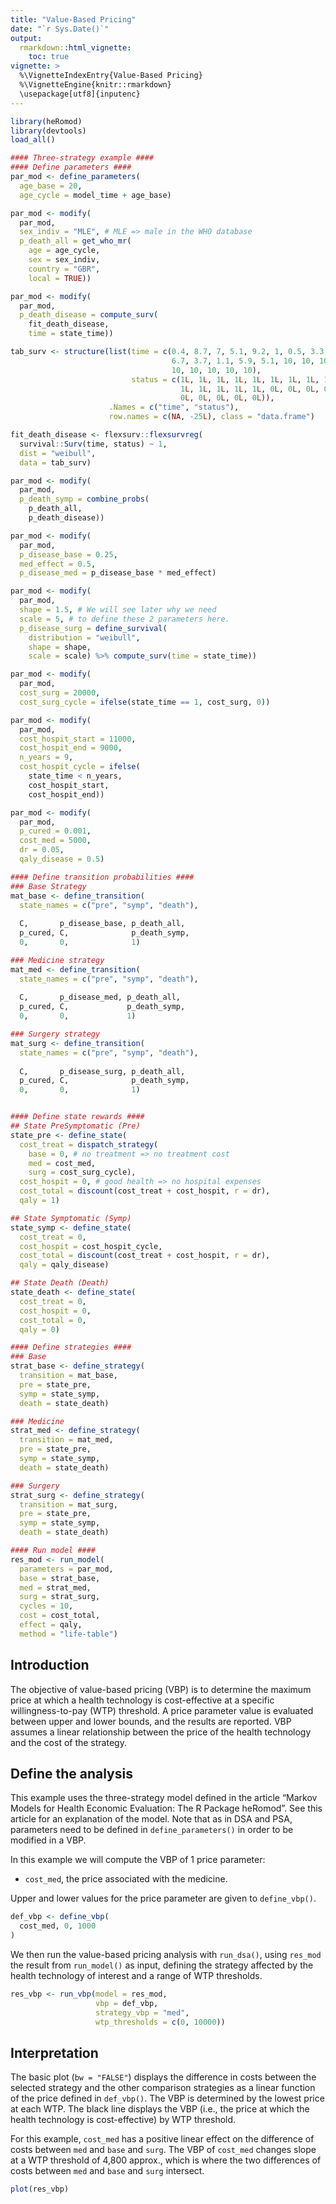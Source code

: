 ```yaml
---
title: "Value-Based Pricing"
date: "`r Sys.Date()`"
output:
  rmarkdown::html_vignette:
    toc: true
vignette: >
  %\VignetteIndexEntry{Value-Based Pricing}
  %\VignetteEngine{knitr::rmarkdown}
  \usepackage[utf8]{inputenc}
---
```


```r
library(heRomod)
library(devtools)
load_all()

#### Three-strategy example ####
#### Define parameters ####
par_mod <- define_parameters(
  age_base = 20, 
  age_cycle = model_time + age_base)

par_mod <- modify(
  par_mod, 
  sex_indiv = "MLE", # MLE => male in the WHO database 
  p_death_all = get_who_mr(
    age = age_cycle, 
    sex = sex_indiv, 
    country = "GBR", 
    local = TRUE))

par_mod <- modify(
  par_mod, 
  p_death_disease = compute_surv(
    fit_death_disease,
    time = state_time))

tab_surv <- structure(list(time = c(0.4, 8.7, 7, 5.1, 9.2, 1, 0.5, 3.3, 1.8, 3, 
                                    6.7, 3.7, 1.1, 5.9, 5.1, 10, 10, 10, 10, 10,
                                    10, 10, 10, 10, 10), 
                           status = c(1L, 1L, 1L, 1L, 1L, 1L, 1L, 1L, 1L, 1L, 
                                      1L, 1L, 1L, 1L, 1L, 0L, 0L, 0L, 0L, 0L, 
                                      0L, 0L, 0L, 0L, 0L)), 
                      .Names = c("time", "status"), 
                      row.names = c(NA, -25L), class = "data.frame")

fit_death_disease <- flexsurv::flexsurvreg(
  survival::Surv(time, status) ~ 1, 
  dist = "weibull", 
  data = tab_surv)

par_mod <- modify(
  par_mod, 
  p_death_symp = combine_probs(
    p_death_all, 
    p_death_disease))

par_mod <- modify(
  par_mod, 
  p_disease_base = 0.25, 
  med_effect = 0.5, 
  p_disease_med = p_disease_base * med_effect)

par_mod <- modify(
  par_mod, 
  shape = 1.5, # We will see later why we need
  scale = 5, # to define these 2 parameters here. 
  p_disease_surg = define_survival(
    distribution = "weibull",
    shape = shape,
    scale = scale) %>% compute_surv(time = state_time))

par_mod <- modify(
  par_mod, 
  cost_surg = 20000, 
  cost_surg_cycle = ifelse(state_time == 1, cost_surg, 0))

par_mod <- modify(
  par_mod, 
  cost_hospit_start = 11000, 
  cost_hospit_end = 9000, 
  n_years = 9,
  cost_hospit_cycle = ifelse(
    state_time < n_years, 
    cost_hospit_start, 
    cost_hospit_end))

par_mod <- modify(
  par_mod, 
  p_cured = 0.001,
  cost_med = 5000, 
  dr = 0.05,
  qaly_disease = 0.5)

#### Define transition probabilities ####
### Base Strategy
mat_base <- define_transition(
  state_names = c("pre", "symp", "death"), 
  
  C,       p_disease_base, p_death_all,
  p_cured, C,              p_death_symp, 
  0,       0,              1)

### Medicine strategy
mat_med <- define_transition(
  state_names = c("pre", "symp", "death"), 
  
  C,       p_disease_med, p_death_all,
  p_cured, C,             p_death_symp,
  0,       0,             1)

### Surgery strategy
mat_surg <- define_transition(
  state_names = c("pre", "symp", "death"), 
  
  C,       p_disease_surg, p_death_all,
  p_cured, C,              p_death_symp,
  0,       0,              1)


#### Define state rewards ####
## State PreSymptomatic (Pre)
state_pre <- define_state(
  cost_treat = dispatch_strategy(
    base = 0, # no treatment => no treatment cost 
    med = cost_med, 
    surg = cost_surg_cycle), 
  cost_hospit = 0, # good health => no hospital expenses 
  cost_total = discount(cost_treat + cost_hospit, r = dr), 
  qaly = 1)

## State Symptomatic (Symp)
state_symp <- define_state(
  cost_treat = 0, 
  cost_hospit = cost_hospit_cycle, 
  cost_total = discount(cost_treat + cost_hospit, r = dr), 
  qaly = qaly_disease)

## State Death (Death)
state_death <- define_state(
  cost_treat = 0, 
  cost_hospit = 0, 
  cost_total = 0, 
  qaly = 0)

#### Define strategies ####
### Base
strat_base <- define_strategy(
  transition = mat_base, 
  pre = state_pre, 
  symp = state_symp, 
  death = state_death)

### Medicine
strat_med <- define_strategy(
  transition = mat_med, 
  pre = state_pre, 
  symp = state_symp, 
  death = state_death)

### Surgery
strat_surg <- define_strategy(
  transition = mat_surg, 
  pre = state_pre, 
  symp = state_symp, 
  death = state_death)

#### Run model ####
res_mod <- run_model(
  parameters = par_mod, 
  base = strat_base, 
  med = strat_med, 
  surg = strat_surg, 
  cycles = 10, 
  cost = cost_total, 
  effect = qaly, 
  method = "life-table")
```

## Introduction

The objective of value-based pricing (VBP) is to determine the maximum price at which a health technology is cost-effective at a specific willingness-to-pay (WTP) threshold. A price parameter value is evaluated between upper and lower bounds, and the results are reported. VBP assumes a linear relationship between the price of the health technology and the cost of the strategy. 

## Define the analysis

This example uses the three-strategy model defined in the article "Markov Models for Health Economic Evaluation: The R Package heRomod". See this article for an explanation of the model. Note that as in DSA and PSA, parameters need to be defined in `define_parameters()` in order to be modified in a VBP.

In this example we will compute the VBP of 1 price parameter:

  * `cost_med`, the price associated with the medicine.

Upper and lower values for the price parameter are given to `define_vbp()`.

```r
def_vbp <- define_vbp(
  cost_med, 0, 1000
)
```

We then run the value-based pricing analysis with `run_dsa()`, using `res_mod` the result from `run_model()` as input, defining the strategy affected by the health technology of interest and a range of WTP thresholds.

```r
res_vbp <- run_vbp(model = res_mod, 
                   vbp = def_vbp,
                   strategy_vbp = "med",
                   wtp_thresholds = c(0, 10000))
```

## Interpretation

The basic plot (`bw = "FALSE"`) displays the difference in costs between the selected strategy and the other comparison strategies as a linear function of the price defined in `def_vbp()`. The VBP is determined by the lowest price at each WTP. The black line displays the VBP (i.e., the price at which the health technology is cost-effective) by WTP threshold.

For this example, `cost_med` has a positive linear effect on the difference of costs between `med` and `base` and `surg`. The VBP of `cost_med` changes slope at a WTP threshold of 4,800 approx., which is where the two differences of costs between `med` and `base` and `surg` intersect.

```r
plot(res_vbp)
```

